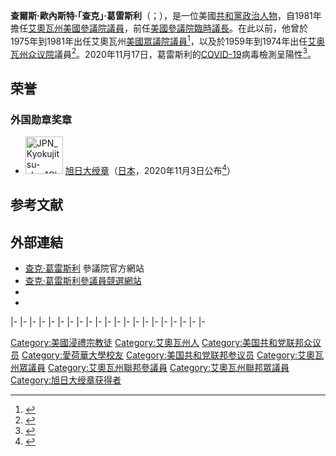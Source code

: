 {{noteTA
|1=zh-hans:格拉斯利;zh-hant:葛雷斯利;
}}
{{Expand|time=2015-07-14T15:02:27+00:00}}
{{请求翻译|time=2015-07-14T15:02:27+00:00}}
{{Infobox officeholder
|name         = 查克·葛雷斯利<br>Chuck Grassley
|image        = File:Chuck Grassley official photo 2017.jpg
|jr/sr        = 聯邦參議員
|state        = [[艾奧瓦州|艾奧瓦州]]
|alongside    = [[喬尼·恩斯特|喬尼·恩斯特]]
|term_start   = 1981年1月3日
|term_end     = 
|predecessor  = {{le|約翰·卡爾弗|John Culver}}
|successor    = 
|office1      = [[美國參議院臨時議長|美國參議院臨時議長]]
|term_start1  = 2019年1月3日
|term_end1   = 2021年1月20日
|1blankname1  = 参议院议长
|1namedata1   = [[迈克·彭斯|迈克·彭斯]]
|predecessor1 = [[奧林·哈奇|奧林·哈奇]]
|successor1   = [[派屈克·萊希|派屈克·萊希]]
|office2      = [[美國參議院司法委員會|參議院司法委員會]]主席
|term_start2  = 2015年1月3日
|term_end2    = 
|predecessor2 = [[派屈克·萊希|派屈克·萊希]]
|successor2   = 
|office3      = {{le|國際麻醉品管制預備會議|International Narcotics Control Caucus|參議院禁毒黨團}}主席
|term_start3  = 2015年1月3日
|term_end3    = 
|predecessor3 = [[黛安·范士丹|黛安·范士丹]]
|successor3   = 
|office4      = [[美國參議院財政委員會|參議院財政委員會]]主席
|term_start4  = 2003年1月3日
|term_end4    = 2007年1月3日
|predecessor4 = [[馬克斯·博卡斯|馬克斯·博卡斯]]
|successor4   = 馬克斯·博卡斯
|office5      = {{le|美國參議院老齡特別委員會|United States Senate Special Committee on Aging|參議院老齡委員會}}主席
|term_start5  = 2001年1月20日
|term_end5    = 2001年6月6日
|predecessor5 = [[約翰·布魯瑞克斯|約翰·布魯瑞克斯]]
|successor5   = 約翰·布魯瑞克斯
|term_start6  = 1997年1月3日
|term_end6    = 2001年1月3日
|predecessor6 = [[威廉·科恩|威廉·科恩]]
|successor6   = 約翰·布魯瑞克斯
|state7       = [[艾奧瓦州|艾奧瓦州]]
|district7    = [[艾奧瓦州第三國會選區|三]]
|term_start7  = 1975年1月3日
|term_end7    = 1981年1月3日
|predecessor7 = {{le|H·R·格羅斯|H. R. Gross}}
|successor7   = {{le|T·庫珀·埃文斯|T. Cooper Evans|庫珀·埃文斯}}
|birth_name   = 查爾斯·歐內斯特·葛雷斯利<br>Charles Ernest Grassley
|birth_date   = {{birth date and age|1933|9|17}}
|birth_place  = {{US}}[[艾奧瓦州|艾奧瓦州]][[巴特勒縣_(愛阿華州)|巴特勒縣]][[新哈特福德_(艾奧瓦州)|新哈特福德]]
|death_date   = 
|death_place  = 
|party        = [[共和黨_(美國)|共和黨]]
|spouse       = 芭芭拉·斯派克（Barbara Speicher，1954－）
|children     = Lee<br>Wendy<br>Robin<br>Michele<br>Jay
|alma_mater   = [[北艾奧瓦大學|北艾奧瓦大學]]（[[文學士|BA]]、[[文學碩士|MA]]）<br>[[艾奧瓦大學|艾奧瓦大學]]
|religion     = {{le|浸禮會基本會議|Baptist General Conference|浸禮會}}
|website      = {{URL|http://www.grassley.senate.gov|參議員網站}}
}}
'''查爾斯·歐內斯特·「查克」·葛雷斯利'''（{{lang-en|'''Charles Ernest "Chuck" Grassley'''}}；{{bd|1933年|9月17日}}），是一位美國[[共和黨_(美國)|共和黨]][[政治人物|政治人物]]，自1981年擔任[[艾奧瓦州|艾奧瓦州]][[美國參議院|美國參議院議員]]，前任[[美國參議院臨時議長|美國參議院臨時議長]]。在此以前，他曾於1975年到1981年出任艾奧瓦州[[美國眾議院|美國眾議院議員]]<ref>{{cite web|title=Biographical Directory of the United States Congress - Grassley, Charles Ernest - Biographical Information|url=http://bioguide.congress.gov/scripts/biodisplay.pl?index=G000386|publisher=Office of Art and Archives and Office of the Historian, The United States Congress|accessdate=April 21, 2013|archive-date=2013-03-10|archive-url=https://web.archive.org/web/20130310095205/http://bioguide.congress.gov/scripts/biodisplay.pl?index=G000386|dead-url=no}}</ref>，以及於1959年到1974年出任[[艾奥瓦州众议院|艾奥瓦州众议院]]議員<ref name=IAlegis00>{{cite web |url=https://www.legis.iowa.gov/Legislators/legislatorAllYears.aspx?PID=253 |title=Charles Grassley |accessdate=May 25, 2012 |work=www.legis.iowa.gov |deadurl=yes |archiveurl=https://archive.is/20121213143203/https://www.legis.iowa.gov/Legislators/legislatorAllYears.aspx?PID=253 |archivedate=2012年12月13日 }}</ref>。2020年11月17日，葛雷斯利的[[COVID-19|COVID-19]]病毒檢測呈陽性<ref>{{cite news |last1=Segers |first1=Grace |title=Chuck Grassley, second oldest senator, tests positive for COVID-19 |url=https://www.cbsnews.com/news/senator-chuck-grassley-covid-exposure-quarantining/ |accessdate=November 17, 2020 |work=[[CBS_News|CBS News]] |date=November 17, 2020 |location=[[Washington,_D.C.|Washington, D.C.]] |archive-date=2020-11-18 |archive-url=https://web.archive.org/web/20201118015618/https://www.cbsnews.com/news/senator-chuck-grassley-covid-exposure-quarantining/ |dead-url=no }}</ref>。

==荣誉==
===外国勋章奖章===
* [[File:JPN_Kyokujitsu-sho_1Class_BAR.svg|60px]] [[旭日大绶章|旭日大绶章]]（[[日本|日本]]，2020年11月3日公布<ref>{{ja}}{{cite web |url=https://www.mofa.go.jp/mofaj/files/100110482.pdf |title=令和2年秋の外国人叙勲受章者名簿 |publisher=[[内阁府|内阁府]] |date=2020-11-03 |accessdate=2020-12-26 |archive-date=2020-11-03 |archive-url=https://web.archive.org/web/20201103054312/https://www.mofa.go.jp/mofaj/files/100110482.pdf |dead-url=no }}</ref>）

==参考文献==
{{reflist}}

==外部連結==
{{wikisource author|Chuck Grassley}}
*[http://grassley.senate.gov/ 查克·葛雷斯利] {{Wayback|url=http://grassley.senate.gov/ |date=20210318000409 }}參議院官方網站
*[http://www.grassleyforsenate.com/ 查克·葛雷斯利參議員競選網站] {{Wayback|url=http://www.grassleyforsenate.com/ |date=20101029032633 }}
*{{Dmoz|http://www.dmoz.org/Regional/North_America/United_States/Iowa/Government/Federal/US_Senate/Chuck_Grassley_%5BR%5D/}}
*{{CongLinks | congbio = g000386 | ballot = Chuck_Grassley | nndb = 245/000032149 | votesmart = 53293 | govtrack = 300048 | opencong = 300048 | rollcall = 150 | politifact = chuck-grassley | fec = S0IA00028 | opensecrets = N00001758 | assets = charles-grassley | legistorm = 45/Sen_Charles_Ernest_Grassley.html | followthemoney = | ontheissues = Senate/Chuck_Grassley.htm | congress = charles-grassley/457 | worldcat = lccn-n82-225328 | cspan = 1167 | imdb = 0335948 | bloomberg = charles-grassley | nyt = g/charles_e_grassley | washpo = gIQAxsWx9O }}

{{s-start}}
{{s-par|us-hs}}
{{s-bef|before={{le|H·R·格羅斯|H. R. Gross}}}}
{{s-ttl|title=[[艾奧瓦州第三國會選區|艾奧瓦州第三國會選區]]<br>{{le|艾奧瓦州美國眾議院議員列表|List of United States Representatives from Iowa|眾議院議員}}|years=1975年－1981年}}
{{s-aft|after={{le|T·庫珀·埃文斯|T. Cooper Evans|庫珀·埃文斯}}}}
|-
{{s-ppo}}
{{s-bef|before={{le|大衛·M·斯坦利|David M. Stanley}}}}
{{s-ttl|title={{nowrap|[[美國參議員|美國參議員]]{{le|艾奧瓦州美國參議院議員列表|List of United States Senators from Iowa|艾奧瓦州}}[[共和黨_(美國)|共和黨]]被提名人}}<br>（[[美國參議員類別|第3類]]）|years={{le|1980年艾奧瓦州美國參議院議員選舉|United States Senate election in Iowa, 1980|1980年}}、{{le|1986年艾奧瓦州美國參議院議員選舉|United States Senate election in Iowa, 1986|1986年}}、{{le|1992年艾奧瓦州美國參議院議員選舉|United States Senate election in Iowa, 1992|1992年}}、{{le|1998年艾奧瓦州美國參議院議員選舉|United States Senate election in Iowa, 1998|1998年}}、<br>{{le|2004年艾奧瓦州美國參議院議員選舉|United States Senate election in Iowa, 2004|2004年}}、{{le|2010年艾奧瓦州美國參議院議員選舉|United States Senate election in Iowa, 2010|2010年}}、{{le|2016年艾奧瓦州美國參議院議員選舉|United States Senate election in Iowa, 2016|2016年}}}}
{{s-inc|recent}}
|-
{{s-par|us-sen}}
{{s-bef|before={{le|約翰·卡爾弗|John Culver}}}}
{{s-ttl|title={{le|艾奧瓦州美國參議員列表|List of United States Senators from Iowa|艾奧瓦州第3類參議員}}|years=1981年－|alongside={{le|羅傑·傑普森|Roger Jepsen}}、[[湯姆·哈金|湯姆·哈金]]、[[喬尼·恩斯特|喬尼·恩斯特]]}}
{{s-inc}}
|-
{{s-bef|before=[[威廉·科漢|威廉·科漢]]}}
{{s-ttl|title={{le|美國參議院老齡特別委員會|United States Senate Special Committee on Aging|參議院老齡委員會}}主席|years=1997年－2001年}}
{{s-aft|after=[[拉里·克萊格|拉里·克萊格]]}}
|-
{{s-bef|before={{le|小威廉·V·羅斯|William V. Roth Jr.}}}}
{{s-ttl|title=[[美國參議院財政委員會|參議院財政委員會]]主席|years=2001年}}
{{s-aft|rows=3|after=[[马克斯·博卡斯|马克斯·博卡斯]]}}
|-
{{s-bef|rows=2|before=[[马克斯·博卡斯|马克斯·博卡斯]]}}
{{s-ttl|title=[[美國參議院財政委員會|參議院財政委員會]]副主席|years=2001年－2003年}}
|-
{{s-ttl|title=[[美國參議院財政委員會|參議院財政委員會]]主席|years=2003年－2007年}}
|-
{{s-bef|before=[[乔·拜登|乔·拜登]]}}
{{s-ttl|title={{le|國際麻醉品管制預備會議|International Narcotics Control Caucus|參議院禁毒黨團}}主席|years=2003年－2007年}}
{{s-aft|after=[[乔·拜登|乔·拜登]]}}
|-
{{s-bef|rows=2|before={{le|比爾·托馬斯|Bill Thomas}}}}
{{s-ttl|title={{le|美國國會聯合稅務委員會|United States Congress Joint Committee on Taxation|聯合稅務委員會}}主席|years=2004年－2005年}}
{{s-aft|rows=2|after={{le|比爾·托馬斯|Bill Thomas}}}}
|-
{{s-ttl|title={{le|美國國會聯合稅務委員會|United States Congress Joint Committee on Taxation|聯合稅務委員會}}主席|years=2006年－2007年}}
|-
{{s-bef|before=[[乔·拜登|乔·拜登]]}}
{{s-ttl|title={{le|國際麻醉品管制預備會議|International Narcotics Control Caucus|參議院禁毒黨團}}副主席|years=2007年－2015年}}
{{s-aft|after=[[黛安·范士丹|黛安·范士丹]]}}
|-
{{s-bef|before=[[马克斯·博卡斯|马克斯·博卡斯]]}}
{{s-ttl|title=[[美國參議院財政委員會|參議院財政委員會]]副主席|years=2007年－2013年}}
{{s-aft|after=[[奧林·哈奇|奧林·哈奇]]}}
|-
{{s-bef|before=[[傑夫·塞申斯|傑夫·塞申斯]]}}
{{s-ttl|title=[[美國參議院司法委員會|參議院司法委員會]]副主席|years=2013年－2015年}}
{{s-aft|after=[[派屈克·萊希|派屈克·萊希]]}}
|-
{{s-bef|before=[[派屈克·萊希|派屈克·萊希]]}}
{{s-ttl|title=[[美國參議院司法委員會|參議院司法委員會]]主席|years=2015–2019}}
{{s-aft|after=[[林賽·格雷厄姆|林賽·格雷厄姆]]}}
|-
{{s-bef|before=[[黛安·范士丹|黛安·范士丹]]}}
{{s-ttl|title={{le|國際麻醉品管制預備會議|International Narcotics Control Caucus|參議院禁毒黨團}}主席|years=2015–2019}}
{{s-aft|after=[[約翰·康寧|約翰·康寧]]}}
|-
{{s-bef|before=[[奧林·哈奇|奧林·哈奇]]}}
{{s-ttl|title=[[美國參議院財政委員會|參議院財政委員會]]主席|years=2019-2021}}
{{s-aft|after=[[榮·懷登|榮·懷登]]}}
|-
{{s-bef|before=[[理查·尼爾|理查·尼爾]]}}
{{s-ttl|title={{le|美國國會聯合稅務委員會|United States Congress Joint Committee on Taxation|聯合稅務委員會}}主席|years=2020-2021}}
{{s-aft|after=[[理查·尼爾|理查·尼爾]]}}
|-
{{s-off}}
{{s-bef|before=[[奧林·哈奇|奧林·哈奇]]}}
{{s-ttl|title=[[美國參議院臨時議長|美國參議院臨時議長]]|years=2019-2021}}
{{s-aft|after=[[派屈克·萊希|派屈克·萊希]]}}
|-
{{s-hon}}
{{s-bef|before=[[奧林·哈奇|奧林·哈奇]]}}
{{s-ttl|title=参议院[[共和黨_(美國)|共和黨]]最资深参议员|years=2019-至今}}
{{s-inc}}
|-
{{s-bef|before=[[派屈克·萊希|派屈克·萊希]]}}
{{s-ttl|title=[[美國參議院臨時議長#荣退参议院临时议长|荣退参议院临时议长]]|years=2021-至今}}
{{s-inc}}
|-
|-
{{s-prec}}
{{s-bef|before=[[派屈克·萊希|派屈克·萊希]]}}
{{s-ttl|title=[[美國參議員資歷|美國參議員資歷]]|years=第2位}}
{{s-aft|after=[[米奇·麥康諾|米奇·麥康諾]]}}
{{s-end}}

{{Current U.S. Senators}}
{{Authority control}}
{{DEFAULTSORT:Grassley, Chuck}}
[[Category:美國浸禮宗教徒|Category:美國浸禮宗教徒]]
[[Category:艾奧瓦州人|Category:艾奧瓦州人]]
[[Category:美国共和党联邦众议员|Category:美国共和党联邦众议员]]
[[Category:愛荷華大學校友|Category:愛荷華大學校友]]
[[Category:美国共和党联邦参议员|Category:美国共和党联邦参议员]]
[[Category:艾奧瓦州眾議員|Category:艾奧瓦州眾議員]]
[[Category:艾奧瓦州聯邦參議員|Category:艾奧瓦州聯邦參議員]]
[[Category:艾奧瓦州聯邦眾議員|Category:艾奧瓦州聯邦眾議員]]
[[Category:旭日大绶章获得者|Category:旭日大绶章获得者]]